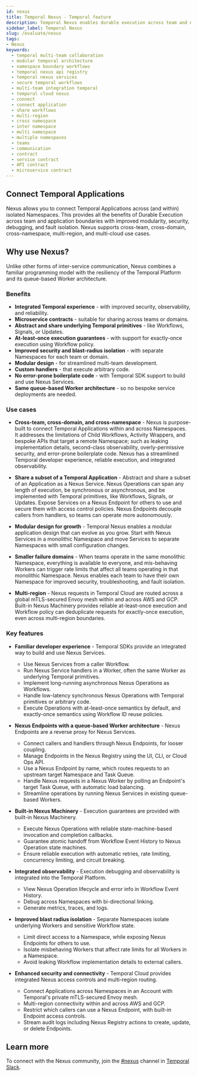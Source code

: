 ```yaml
---
id: nexus
title: Temporal Nexus - Temporal feature
description: Temporal Nexus enables durable execution across team and namespace boundaries and promotes a modular architecture that enables each team to have its own namespace for improved security, troubleshooting, and blast radius isolation.
sidebar_label: Temporal Nexus
slug: /evaluate/nexus
tags:
- Nexus
keywords:
  - temporal multi-team collaboration
  - modular temporal architecture
  - namespace boundary workflows
  - temporal nexus api registry
  - temporal nexus services
  - secure temporal workflows
  - multi-team integration temporal
  - temporal cloud nexus
  - connect
  - connect application
  - share workflows
  - multi-region
  - cross namespace
  - inter namespace
  - multi namespace
  - multiple namespaces
  - teams
  - communication
  - contract
  - service contract
  - API contract
  - microservice contract
---
```



## Connect Temporal Applications

Nexus allows you to connect Temporal Applications across (and within) isolated Namespaces.
This provides all the benefits of Durable Execution across team and application boundaries with improved modularity, security, debugging, and fault isolation.
Nexus supports cross-team, cross-domain, cross-namespace, multi-region, and multi-cloud use cases.

## Why use Nexus?

Unlike other forms of inter-service communication, Nexus combines a familiar programming model with the resiliency of the Temporal Platform and its queue-based Worker architecture.

### Benefits

- **Integrated Temporal experience** \- with improved security, observability, and reliability.
- **Microservice contracts** \- suitable for sharing across teams or domains.
- **Abstract and share underlying Temporal primitives** \- like Workflows, Signals, or Updates.
- **At-least-once execution guarantees** \- with support for exactly-once execution using Workflow policy.
- **Improved security and blast-radius isolation** \- with separate Namespaces for each team or domain.
- **Modular design** \- for streamlined multi-team development.
- **Custom handlers** \- that execute arbitrary code.
- **No error-prone boilerplate code** \- with Temporal SDK support to build and use Nexus Services.
- **Same queue-based Worker architecture** \- so no bespoke service deployments are needed.

### Use cases

- **Cross-team, cross-domain, and cross-namespace** \-
  Nexus is purpose-built to connect Temporal Applications within and across Namespaces.
  It addresses the limitations of Child Workflows, Activity Wrappers, and bespoke APIs that target a remote Namespace; such as leaking implementation details, second-class observability, overly-permissive security, and error-prone boilerplate code.
  Nexus has a streamlined Temporal developer experience, reliable execution, and integrated observability.

- **Share a subset of a Temporal Application** \-
  Abstract and share a subset of an Application as a Nexus Service.
  Nexus Operations can span any length of execution, be synchronous or asynchronous, and be implemented with Temporal primitives, like Workflows, Signals, or Updates.
  Expose Services on a Nexus Endpoint for others to use and secure them with access control policies.
  Nexus Endpoints decouple callers from handlers, so teams can operate more autonomously.

- **Modular design for growth** \-
  Temporal Nexus enables a modular application design that can evolve as you grow.
  Start with Nexus Services in a monolithic Namespace and move Services to separate Namespaces with small configuration changes.

- **Smaller failure domains** \- When teams operate in the same monolithic Namespace, everything is available to everyone, and mis-behaving Workers can trigger rate limits that affect all teams operating in that monolithic Namespace.
  Nexus enables each team to have their own Namespace for improved security, troubleshooting, and fault isolation.

- **Multi-region** \-
  Nexus requests in Temporal Cloud are routed across a global mTLS-secured Envoy mesh within and across AWS and GCP.
  Built-in Nexus Machinery provides reliable at-least-once execution and Workflow policy can deduplicate requests for exactly-once execution, even across multi-region boundaries.

### Key features

- **Familiar developer experience** \-
  Temporal SDKs provide an integrated way to build and use Nexus Services.
  - Use Nexus Services from a caller Workflow.
  - Run Nexus Service handlers in a Worker, often the same Worker as underlying Temporal primitives.
  - Implement long-running asynchronous Nexus Operations as Workflows.
  - Handle low-latency synchronous Nexus Operations with Temporal primitives or arbitrary code.
  - Execute Operations with at-least-once semantics by default, and exactly-once semantics using Workflow ID reuse policies.

- **Nexus Endpoints with a queue-based Worker architecture** \- Nexus Endpoints are a reverse proxy for Nexus Services.
  - Connect callers and handlers through Nexus Endpoints, for looser coupling.
  - Manage Endpoints in the Nexus Registry using the UI, CLI, or Cloud Ops API.
  - Use a Nexus Endpoint by name, which routes requests to an upstream target Namespace and Task Queue.
  - Handle Nexus requests in a Nexus Worker by polling an Endpoint's target Task Queue, with automatic load balancing.
  - Streamline operations by running Nexus Services in existing queue-based Workers.

- **Built-in Nexus Machinery** \-
  Execution guarantees are provided with built-in Nexus Machinery.
  - Execute Nexus Operations with reliable state-machine-based invocation and completion callbacks.
  - Guarantee atomic handoff from Workflow Event History to Nexus Operation state machines.
  - Ensure reliable execution with automatic retries, rate limiting, concurrency limiting, and circuit breaking.

- **Integrated observability** \-
  Execution debugging and observability is integrated into the Temporal Platform.
  - View Nexus Operation lifecycle and error info in Workflow Event History.
  - Debug across Namespaces with bi-directional linking.
  - Generate metrics, traces, and logs.

- **Improved blast radius isolation** \-
  Separate Namespaces isolate underlying Workers and sensitive Workflow state.
  - Limit direct access to a Namespace, while exposing Nexus Endpoints for others to use.
  - Isolate misbehaving Workers that affect rate limits for all Workers in a Namespace.
  - Avoid leaking Workflow implementation details to external callers.

- **Enhanced security and connectivity** \-
  Temporal Cloud provides integrated Nexus access controls and multi-region routing.
  - Connect Applications across Namespaces in an Account with Temporal's private mTLS-secured Envoy mesh.
  - Multi-region connectivity within and across AWS and GCP.
  - Restrict which callers can use a Nexus Endpoint, with built-in Endpoint access controls.
  - Stream audit logs including Nexus Registry actions to create, update, or delete Endpoints.

## Learn more

To connect with the Nexus community, join the [#nexus](https://temporalio.slack.com/archives/C07LQN0JK9B) channel in [Temporal Slack](https://t.mp/slack).

<RelatedReadContainer>
  <RelatedReadItem path="https://temporal.io/blog/temporal-nexus-now-available" text="Nexus is now generally available - blog post" archetype="blog" />
  <RelatedReadItem path="https://youtu.be/qqc2vsv1mrU?feature=shared&t=2082" text="Nexus keynote & demo - Replay video" archetype="replay-talk" />
  <RelatedReadItem path="https://www.youtube.com/watch?v=izR9dQ_eIe4" text="Nexus deep dive - Replay video" archetype="replay-talk" />
  <RelatedReadItem path="/nexus" text="Nexus concepts and getting started" archetype="encyclopedia" />
  <RelatedReadItem path="/develop/go/nexus" text="Go SDK - Nexus quick start and code sample" archetype="feature-guide" />
  <RelatedReadItem path="/develop/java/nexus" text="Java SDK - Nexus quick start and code sample" archetype="feature-guide" />
  <RelatedReadItem path="/cloud/nexus" text="Production deployment in Temporal Cloud" archetype="feature-guide" />
  <RelatedReadItem path="/production-deployment/self-hosted-guide/nexus" text="Self-hosted deployment" archetype="feature-guide" />
</RelatedReadContainer>
